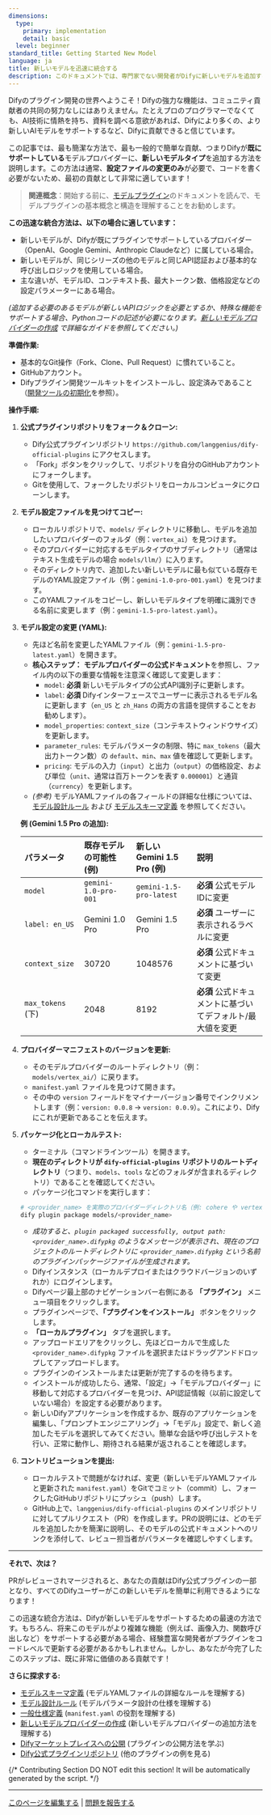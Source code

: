 ```yaml
---
dimensions:
  type:
    primary: implementation
    detail: basic
  level: beginner
standard_title: Getting Started New Model
language: ja
title: 新しいモデルを迅速に統合する
description: このドキュメントでは、専門家でない開発者がDifyに新しいモデルを追加する方法を説明します。既存のモデルプロバイダーに設定ファイルを変更することで新しいモデルタイプを追加することに焦点を当てています。リポジトリのフォーク、モデル設定のコピーと変更、プロバイダーバージョンの更新、ローカルテスト、およびコントリビューションの提出までの完全なプロセスを含みます。
---
```


Difyのプラグイン開発の世界へようこそ！Difyの強力な機能は、コミュニティ貢献者の共同の努力なしにはありえません。たとえプロのプログラマーでなくても、AI技術に情熱を持ち、資料を調べる意欲があれば、Difyにより多くの、より新しいAIモデルをサポートするなど、Difyに貢献できると信じています。

この記事では、最も簡潔な方法で、最も一般的で簡単な貢献、つまりDifyが**既にサポートしている**モデルプロバイダーに、**新しいモデルタイプ**を追加する方法を説明します。この方法は通常、**設定ファイルの変更のみ**が必要で、コードを書く必要がないため、最初の貢献として非常に適しています！

> **関連概念**：開始する前に、[モデルプラグイン](/plugin-dev-ja/0131-model-plugin-introduction.ja)のドキュメントを読んで、モデルプラグインの基本概念と構造を理解することをお勧めします。

**この迅速な統合方法は、以下の場合に適しています：**

- 新しいモデルが、Difyが既にプラグインでサポートしているプロバイダー（OpenAI、Google Gemini、Anthropic Claudeなど）に属している場合。
- 新しいモデルが、同じシリーズの他のモデルと同じAPI認証および基本的な呼び出しロジックを使用している場合。
- 主な違いが、モデルID、コンテキスト長、最大トークン数、価格設定などの設定パラメーターにある場合。

_(追加する必要のあるモデルが新しいAPIロジックを必要とするか、特殊な機能をサポートする場合、Pythonコードの記述が必要になります。[新しいモデルプロバイダーの作成](/plugin-dev-ja/0222-creating-new-model-provider) で詳細なガイドを参照してください。)_

**準備作業:**

- 基本的なGit操作（Fork、Clone、Pull Request）に慣れていること。
- GitHubアカウント。
- Difyプラグイン開発ツールキットをインストールし、設定済みであること（[開発ツールの初期化](/plugin-dev-ja/0221-initialize-development-tools)を参照）。

**操作手順:**

1.  **公式プラグインリポジトリをフォーク＆クローン:**

    - Dify公式プラグインリポジトリ `https://github.com/langgenius/dify-official-plugins` にアクセスします。
    - 「Fork」ボタンをクリックして、リポジトリを自分のGitHubアカウントにフォークします。
    - Gitを使用して、フォークしたリポジトリをローカルコンピュータにクローンします。

2.  **モデル設定ファイルを見つけてコピー:**

    - ローカルリポジトリで、`models/` ディレクトリに移動し、モデルを追加したいプロバイダーのフォルダ（例：`vertex_ai`）を見つけます。
    - そのプロバイダーに対応するモデルタイプのサブディレクトリ（通常はテキスト生成モデルの場合 `models/llm/`）に入ります。
    - そのディレクトリ内で、追加したい新しいモデルに最も似ている既存モデルのYAML設定ファイル（例：`gemini-1.0-pro-001.yaml`）を見つけます。
    - このYAMLファイルをコピーし、新しいモデルタイプを明確に識別できる名前に変更します（例：`gemini-1.5-pro-latest.yaml`）。

3.  **モデル設定の変更 (YAML):**

    - 先ほど名前を変更したYAMLファイル（例：`gemini-1.5-pro-latest.yaml`）を開きます。
    - **核心ステップ：** **モデルプロバイダーの公式ドキュメント**を参照し、ファイル内の以下の重要な情報を注意深く確認して変更します：
        - `model`: **必須** 新しいモデルタイプの公式API識別子に更新します。
        - `label`: **必須** Difyインターフェースでユーザーに表示されるモデル名に更新します（`en_US` と `zh_Hans` の両方の言語を提供することをお勧めします）。
        - `model_properties`: `context_size`（コンテキストウィンドウサイズ）を更新します。
        - `parameter_rules`: モデルパラメータの制限、特に `max_tokens`（最大出力トークン数）の `default`、`min`、`max` 値を確認して更新します。
        - `pricing`: モデルの入力（`input`）と出力（`output`）の価格設定、および単位（`unit`、通常は百万トークンを表す `0.000001`）と通貨（`currency`）を更新します。
    - _(参考)_ モデルYAMLファイルの各フィールドの詳細な仕様については、[モデル設計ルール](/plugin-dev-ja/0411-model-designing-rules) および [モデルスキーマ定義](/plugin-dev-ja/0412-model-schema) を参照してください。

    **例 (Gemini 1.5 Pro の追加):**

    | パラメータ        | 既存モデルの可能性 (例) | 新しい Gemini 1.5 Pro (例) | 説明                                           |
    | :---------------- | :------------------- | :----------------------- | :--------------------------------------------- |
    | `model`           | `gemini-1.0-pro-001` | `gemini-1.5-pro-latest`  | **必須** 公式モデルIDに変更                  |
    | `label: en_US`    | Gemini 1.0 Pro       | Gemini 1.5 Pro           | **必須** ユーザーに表示されるラベルに変更            |
    | `context_size`    | 30720                | 1048576                  | **必須** 公式ドキュメントに基づいて変更            |
    | `max_tokens` (下) | 2048                 | 8192                     | **必須** 公式ドキュメントに基づいてデフォルト/最大値を変更 |

4.  **プロバイダーマニフェストのバージョンを更新:**

    - そのモデルプロバイダーのルートディレクトリ（例：`models/vertex_ai/`）に戻ります。
    - `manifest.yaml` ファイルを見つけて開きます。
    - その中の `version` フィールドをマイナーバージョン番号でインクリメントします（例：`version: 0.0.8` -> `version: 0.0.9`）。これにより、Difyにこれが更新であることを伝えます。

5.  **パッケージ化とローカルテスト:**

    - ターミナル（コマンドラインツール）を開きます。
    - **現在のディレクトリが `dify-official-plugins` リポジトリのルートディレクトリ**（つまり、`models`、`tools` などのフォルダが含まれるディレクトリ）であることを確認してください。
    - パッケージ化コマンドを実行します：

    ```bash
    # <provider_name> を実際のプロバイダーディレクトリ名（例: cohere や vertex_ai）に置き換えます
    dify plugin package models/<provider_name>
    ```

    - _成功すると、`plugin packaged successfully, output path: <provider_name>.difypkg` のようなメッセージが表示され、現在のプロジェクトのルートディレクトリに `<provider_name>.difypkg` という名前のプラグインパッケージファイルが生成されます。_
    - Difyインスタンス（ローカルデプロイまたはクラウドバージョンのいずれか）にログインします。
    - Difyページ最上部のナビゲーションバー右側にある **「プラグイン」** メニュー項目をクリックします。
    - プラグインページで、**「プラグインをインストール」** ボタンをクリックします。
    - **「ローカルプラグイン」** タブを選択します。
    - アップロードエリアをクリックし、先ほどローカルで生成した `<provider_name>.difypkg` ファイルを選択またはドラッグアンドドロップしてアップロードします。
    - プラグインのインストールまたは更新が完了するのを待ちます。
    - インストールが成功したら、通常、「設定」->「モデルプロバイダー」に移動して対応するプロバイダーを見つけ、API認証情報（以前に設定していない場合）を設定する必要があります。
    - 新しいDifyアプリケーションを作成するか、既存のアプリケーションを編集し、「プロンプトエンジニアリング」->「モデル」設定で、新しく追加したモデルを選択してみてください。簡単な会話や呼び出しテストを行い、正常に動作し、期待される結果が返されることを確認します。

6.  **コントリビューションを提出:**
    - ローカルテストで問題がなければ、変更（新しいモデルYAMLファイルと更新された `manifest.yaml`）をGitでコミット（commit）し、フォークしたGitHubリポジトリにプッシュ（push）します。
    - GitHub上で、`langgenius/dify-official-plugins` のメインリポジトリに対してプルリクエスト（PR）を作成します。PRの説明には、どのモデルを追加したかを簡潔に説明し、そのモデルの公式ドキュメントへのリンクを添付して、レビュー担当者がパラメータを確認しやすくします。

---

**それで、次は？**

PRがレビューされマージされると、あなたの貢献はDify公式プラグインの一部となり、すべてのDifyユーザーがこの新しいモデルを簡単に利用できるようになります！

この迅速な統合方法は、Difyが新しいモデルをサポートするための最速の方法です。もちろん、将来このモデルがより複雑な機能（例えば、画像入力、関数呼び出しなど）をサポートする必要がある場合、経験豊富な開発者がプラグインをコードレベルで更新する必要があるかもしれません。しかし、あなたが今完了したこのステップは、既に非常に価値のある貢献です！

**さらに探求する:**

- [モデルスキーマ定義](/plugin-dev-ja/0412-model-schema) (モデルYAMLファイルの詳細なルールを理解する)
- [モデル設計ルール](/plugin-dev-ja/0411-model-designing-rules) (モデルパラメータ設計の仕様を理解する)
- [一般仕様定義](/plugin-dev-ja/0411-general-specifications) (`manifest.yaml` の役割を理解する)
- [新しいモデルプロバイダーの作成](/plugin-dev-ja/0222-creating-new-model-provider) (新しいモデルプロバイダーの追加方法を理解する)
- [Difyマーケットプレイスへの公開](/plugin-dev-ja/0322-release-to-dify-marketplace) (プラグインの公開方法を学ぶ)
- [Dify公式プラグインリポジトリ](https://github.com/langgenius/dify-official-plugins) (他のプラグインの例を見る)

{/*
Contributing Section
DO NOT edit this section!
It will be automatically generated by the script.
*/}

---

[このページを編集する](https://github.com/langgenius/dify-docs/edit/main/plugin-dev-ja/0211-getting-started-new-model.mdx) | [問題を報告する](https://github.com/langgenius/dify-docs/issues/new?template=docs.yml)

